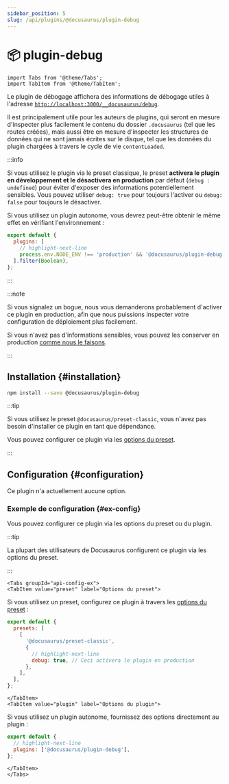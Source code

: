 ```yaml
---
sidebar_position: 5
slug: /api/plugins/@docusaurus/plugin-debug
---
```


# 📦 plugin-debug

```mdx-code-block
import Tabs from '@theme/Tabs';
import TabItem from '@theme/TabItem';
```

Le plugin de débogage affichera des informations de débogage utiles à l'adresse [`http://localhost:3000/__docusaurus/debug`](http://localhost:3000/__docusaurus/debug).

Il est principalement utile pour les auteurs de plugins, qui seront en mesure d'inspecter plus facilement le contenu du dossier `.docusaurus` (tel que les routes créées), mais aussi être en mesure d'inspecter les structures de données qui ne sont jamais écrites sur le disque, tel que les données du plugin chargées à travers le cycle de vie `contentLoaded`.

:::info

Si vous utilisez le plugin via le preset classique, le preset **activera le plugin en développement et le désactivera en production** par défaut (`debug : undefined`) pour éviter d'exposer des informations potentiellement sensibles. Vous pouvez utiliser `debug: true` pour toujours l'activer ou `debug: false` pour toujours le désactiver.

Si vous utilisez un plugin autonome, vous devrez peut-être obtenir le même effet en vérifiant l'environnement :

```js title="docusaurus.config.js"
export default {
  plugins: [
    // highlight-next-line
    process.env.NODE_ENV !== 'production' && '@docusaurus/plugin-debug',
  ].filter(Boolean),
};
```

:::

:::note

Si vous signalez un bogue, nous vous demanderons probablement d'activer ce plugin en production, afin que nous puissions inspecter votre configuration de déploiement plus facilement.

Si vous n'avez pas d'informations sensibles, vous pouvez les conserver en production [comme nous le faisons](/__docusaurus/debug).

:::

## Installation {#installation}

```bash npm2yarn
npm install --save @docusaurus/plugin-debug
```

:::tip

Si vous utilisez le preset `@docusaurus/preset-classic`, vous n'avez pas besoin d'installer ce plugin en tant que dépendance.

Vous pouvez configurer ce plugin via les [options du preset](../../using-plugins.mdx#docusauruspreset-classic).

:::

## Configuration {#configuration}

Ce plugin n'a actuellement aucune option.

### Exemple de configuration {#ex-config}

Vous pouvez configurer ce plugin via les options du preset ou du plugin.

:::tip

La plupart des utilisateurs de Docusaurus configurent ce plugin via les options du preset.

:::

```mdx-code-block
<Tabs groupId="api-config-ex">
<TabItem value="preset" label="Options du preset">
```

Si vous utilisez un preset, configurez ce plugin à travers les [options du preset](../../using-plugins.mdx#docusauruspreset-classic) :

```js title="docusaurus.config.js"
export default {
  presets: [
    [
      '@docusaurus/preset-classic',
      {
        // highlight-next-line
        debug: true, // Ceci activera le plugin en production
      },
    ],
  ],
};
```

```mdx-code-block
</TabItem>
<TabItem value="plugin" label="Options du plugin">
```

Si vous utilisez un plugin autonome, fournissez des options directement au plugin :

```js title="docusaurus.config.js"
export default {
  // highlight-next-line
  plugins: ['@docusaurus/plugin-debug'],
};
```

```mdx-code-block
</TabItem>
</Tabs>
```
